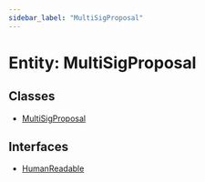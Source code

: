 ```yaml
---
sidebar_label: "MultiSigProposal"
---
```


# Entity: MultiSigProposal

## Classes

- [MultiSigProposal](classes/MultiSigProposal.mdx)

## Interfaces

- [HumanReadable](interfaces/HumanReadable.mdx)
